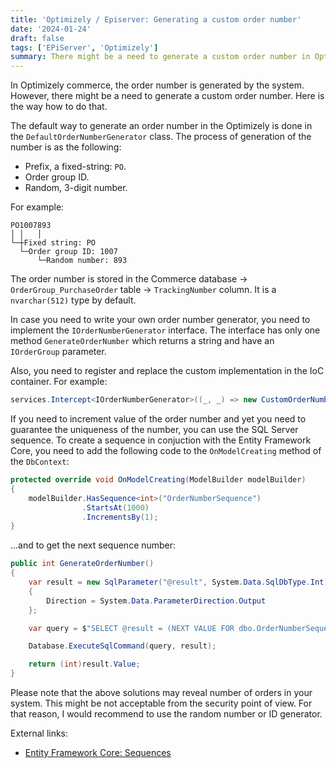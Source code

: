 ```yaml
---
title: 'Optimizely / Episerver: Generating a custom order number'
date: '2024-01-24'
draft: false
tags: ['EPiServer', 'Optimizely']
summary: There might be a need to generate a custom order number in Optimizely Commerce. This post shows how to do it.
---
```


In Optimizely commerce, the order number is generated by the system. However, there might be a need to generate a custom order number. Here is the way how to do that.

The default way to generate an order number in the Optimizely is done in the `DefaultOrderNumberGenerator` class. The process of generation of the number is as the following:

* Prefix, a fixed-string: `PO`.
* Order group ID.
* Random, 3-digit number.

For example:

```
PO1007893
│ │   │
└─┼Fixed string: PO
  └─Order group ID: 1007
      └─Random number: 893
```

The order number is stored in the Commerce database → `OrderGroup_PurchaseOrder` table → `TrackingNumber` column. It is a `nvarchar(512)` type by default.

In case you need to write your own order number generator, you need to implement the `IOrderNumberGenerator` interface. The interface has only one method `GenerateOrderNumber` which returns a string and have an `IOrderGroup` parameter.

Also, you need to register and replace the custom implementation in the IoC container. For example:

```csharp
services.Intercept<IOrderNumberGenerator>((_, _) => new CustomOrderNumberGenerator());
```

If you need to increment value of the order number and yet you need to guarantee the uniqueness of the number, you can use the SQL Server sequence. To create a sequence in conjuction with the Entity Framework Core, you need to add the following code to the `OnModelCreating` method of the `DbContext`:

```csharp
protected override void OnModelCreating(ModelBuilder modelBuilder)
{
    modelBuilder.HasSequence<int>("OrderNumberSequence")
                .StartsAt(1000)
                .IncrementsBy(1);
}
```

...and to get the next sequence number:

```csharp
public int GenerateOrderNumber()
{
    var result = new SqlParameter("@result", System.Data.SqlDbType.Int)
    {
        Direction = System.Data.ParameterDirection.Output
    };

    var query = $"SELECT @result = (NEXT VALUE FOR dbo.OrderNumberSequence)";

    Database.ExecuteSqlCommand(query, result);

    return (int)result.Value;
}
```

Please note that the above solutions may reveal number of orders in your system. This might be not acceptable from the security point of view. For that reason, I would recommend to use the random number or ID generator.

External links:

* [Entity Framework Core: Sequences](https://learn.microsoft.com/en-us/ef/core/modeling/sequences)
